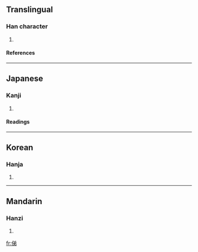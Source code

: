 ==Translingual==
===Han character===
{{Han char|rad=人|as=07|sn=9|four=|canj=人金弓竹 (OCNH)}}
# {{defn|Han|sort=人07}}
====References====
{{Han ref|kx=0106.041|dkj=00719|dj=0225.090|hdz=10164.030|uh=4FE4|ud=20452}}
----
==Japanese==
===Kanji===
{{ja-kanji|grade=|rs=人07}}
# {{defn|Japanese}} 
====Readings====
{{ja-readings|on=|kun=[[おもかげ]] (omokage)}}
----
==Korean==
===Hanja===
{{ko-hanja|hangeul=제|rv=je|mr=che}}
# {{defn|Korean}}
----
==Mandarin==
===Hanzi===
{{cmn-hanzi|pin=[[tì]] (ti4)|wg=t'i<sup>4</sup>}}
# {{defn|Mandarin}}

[[fr:俤]]